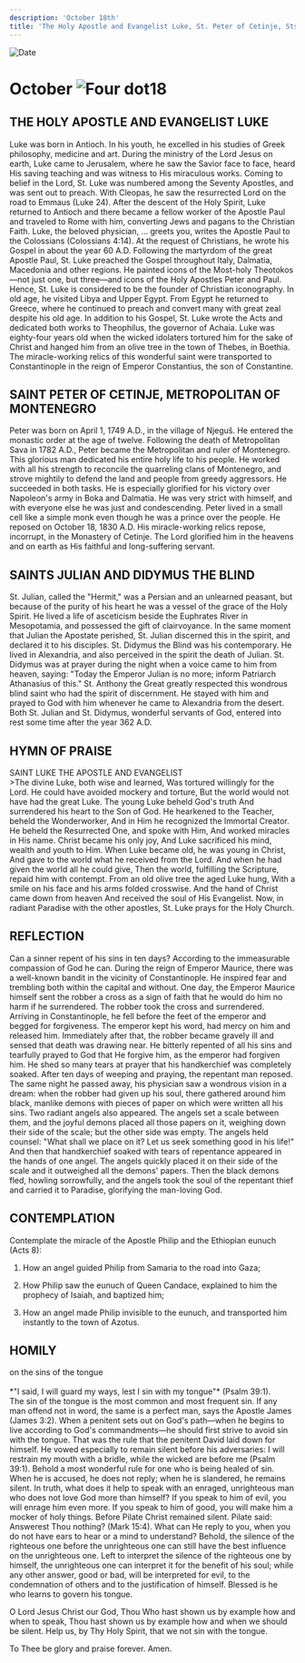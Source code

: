 ```yaml
---
description: 'October 18th'
title: 'The Holy Apostle and Evangelist Luke, St. Peter of Cetinje, Sts. Julian and Didymus the Blind'
---
```


<CustomPaginator />
<RunningHead />

<Image src="/title-imprint.png" height={68} width={50} alt="Date" className="title-imprint"/>

# <div id="date">October <Image className="four-dot" src="/four-dot.png" height={15} width={15} alt="Four dot" />18</div>

## THE HOLY APOSTLE AND EVANGELIST LUKE

Luke was born in Antioch. In his youth, he excelled in his studies of Greek philosophy, medicine and art. During the ministry of the Lord Jesus on earth, Luke came to Jerusalem, where he saw the Savior face to face, heard His saving teaching and was witness to His miraculous works. Coming to belief in the Lord, St. Luke was numbered among the Seventy Apostles, and was sent out to preach. With Cleopas, he saw the resurrected Lord on the road to Emmaus (Luke 24). After the descent of the Holy Spirit, Luke returned to Antioch and there became a fellow worker of the Apostle Paul and traveled to Rome with him, converting Jews and pagans to the Christian Faith. Luke, the beloved physician, … greets you, writes the Apostle Paul to the Colossians (Colossians 4:14). At the request of Christians, he wrote his Gospel in about the year 60 A.D. Following the martyrdom of the great Apostle Paul, St. Luke preached the Gospel throughout Italy, Dalmatia, Macedonia and other regions. He painted icons of the Most-holy Theotokos—not just one, but three—and icons of the Holy Apostles Peter and Paul. Hence, St. Luke is considered to be the founder of Christian iconography. In old age, he visited Libya and Upper Egypt. From Egypt he returned to Greece, where he continued to preach and convert many with great zeal despite his old age. In addition to his Gospel, St. Luke wrote the Acts and dedicated both works to Theophilus, the governor of Achaia. Luke was eighty-four years old when the wicked idolaters tortured him for the sake of Christ and hanged him from an olive tree in the town of Thebes, in Boethia. The miracle-working relics of this wonderful saint were transported to Constantinople in the reign of Emperor Constantius, the son of Constantine.

## SAINT PETER OF CETINJE, METROPOLITAN OF MONTENEGRO

Peter was born on April 1, 1749 A.D., in the village of Njeguš. He entered the monastic order at the age of twelve. Following the death of Metropolitan Sava in 1782 A.D., Peter became the Metropolitan and ruler of Montenegro. This glorious man dedicated his entire holy life to his people. He worked with all his strength to reconcile the quarreling clans of Montenegro, and strove mightily to defend the land and people from greedy aggressors. He succeeded in both tasks. He is especially glorified for his victory over Napoleon's army in Boka and Dalmatia. He was very strict with himself, and with everyone else he was just and condescending. Peter lived in a small cell like a simple monk even though he was a prince over the people. He reposed on October 18, 1830 A.D. His miracle-working relics repose, incorrupt, in the Monastery of Cetinje. The Lord glorified him in the heavens and on earth as His faithful and long-suffering servant.

## SAINTS JULIAN AND DIDYMUS THE BLIND

St. Julian, called the "Hermit," was a Persian and an unlearned peasant, but because of the purity of his heart he was a vessel of the grace of the Holy Spirit. He lived a life of asceticism beside the Euphrates River in Mesopotamia, and possessed the gift of clairvoyance. In the same moment that Julian the Apostate perished, St. Julian discerned this in the spirit, and declared it to his disciples. St. Didymus the Blind was his contemporary. He lived in Alexandria, and also perceived in the spirit the death of Julian. St. Didymus was at prayer during the night when a voice came to him from heaven, saying: "Today the Emperor Julian is no more; inform Patriarch Athanasius of this." St. Anthony the Great greatly respected this wondrous blind saint who had the spirit of discernment. He stayed with him and prayed to God with him whenever he came to Alexandria from the desert. Both St. Julian and St. Didymus, wonderful servants of God, entered into rest some time after the year 362 A.D.


## HYMN OF PRAISE
<div style={{textAlign:'center', color:'crimson', fontWeight:'bold'}}>
SAINT LUKE THE APOSTLE AND EVANGELIST
</div>
>The divine Luke, both wise and learned,  
Was tortured willingly for the Lord.  
He could have avoided mockery and torture,  
But the world would not have had the great Luke.  
The young Luke beheld God's truth  
And surrendered his heart to the Son of God.  
He hearkened to the Teacher, beheld the Wonderworker,  
And in Him he recognized the Immortal Creator.  
He beheld the Resurrected One, and spoke with Him,  
And worked miracles in His name.  
Christ became his only joy,  
And Luke sacrificed his mind, wealth and youth to Him.  
When Luke became old, he was young in Christ,  
And gave to the world what he received from the Lord.  
And when he had given the world all he could give,  
Then the world, fulfilling the Scripture, repaid him with contempt.  
From an old olive tree the aged Luke hung,  
With a smile on his face and his arms folded crosswise.  
And the hand of Christ came down from heaven  
And received the soul of His Evangelist.  
Now, in radiant Paradise with the other apostles,  
St. Luke prays for the Holy Church.  


## REFLECTION

Can a sinner repent of his sins in ten days? According to the immeasurable compassion of God he can. During the reign of Emperor Maurice, there was a well-known bandit in the vicinity of Constantinople. He inspired fear and trembling both within the capital and without. One day, the Emperor Maurice himself sent the robber a cross as a sign of faith that he would do him no harm if he surrendered. The robber took the cross and surrendered. Arriving in Constantinople, he fell before the feet of the emperor and begged for forgiveness. The emperor kept his word, had mercy on him and released him. Immediately after that, the robber became gravely ill and sensed that death was drawing near. He bitterly repented of all his sins and tearfully prayed to God that He forgive him, as the emperor had forgiven him. He shed so many tears at prayer that his handkerchief was completely soaked. After ten days of weeping and praying, the repentant man reposed. The same night he passed away, his physician saw a wondrous vision in a dream: when the robber had given up his soul, there gathered around him black, manlike demons with pieces of paper on which were written all his sins. Two radiant angels also appeared. The angels set a scale between them, and the joyful demons placed all those papers on it, weighing down their side of the scale; but the other side was empty. The angels held counsel: "What shall we place on it? Let us seek something good in his life!" And then that handkerchief soaked with tears of repentance appeared in the hands of one angel. The angels quickly placed it on their side of the scale and it outweighed all the demons' papers. Then the black demons fled, howling sorrowfully, and the angels took the soul of the repentant thief and carried it to Paradise, glorifying the man-loving God.


## CONTEMPLATION

Contemplate the miracle of the Apostle Philip and the Ethiopian eunuch (Acts 8):

1. How an angel guided Philip from Samaria to the road into Gaza;

2. How Philip saw the eunuch of Queen Candace, explained to him the prophecy of Isaiah, and baptized him;

3. How an angel made Philip invisible to the eunuch, and transported him instantly to the town of Azotus.


## HOMILY
<div style={{textAlign:'center', color:'crimson', fontWeight:'bold'}}>
on the sins of the tongue
</div>
<br />
<div style={{textAlign:'right'}}>
*"I said, I will guard my ways, lest I sin with my tongue"* (Psalm 39:1).
</div>
The sin of the tongue is the most common and most frequent sin. If any man offend not in word, the same is a perfect man, says the Apostle James (James 3:2). When a penitent sets out on God's path—when he begins to live according to God's commandments—he should first strive to avoid sin with the tongue. That was the rule that the penitent David laid down for himself. He vowed especially to remain silent before his adversaries: I will restrain my mouth with a bridle, while the wicked are before me (Psalm 39:1). Behold a most wonderful rule for one who is being healed of sin. When he is accused, he does not reply; when he is slandered, he remains silent. In truth, what does it help to speak with an enraged, unrighteous man who does not love God more than himself? If you speak to him of evil, you will enrage him even more. If you speak to him of good, you will make him a mocker of holy things. Before Pilate Christ remained silent. Pilate said: Answerest Thou nothing? (Mark 15:4). What can He reply to you, when you do not have ears to hear or a mind to understand? Behold, the silence of the righteous one before the unrighteous one can still have the best influence on the unrighteous one. Left to interpret the silence of the righteous one by himself, the unrighteous one can interpret it for the benefit of his soul; while any other answer, good or bad, will be interpreted for evil, to the condemnation of others and to the justification of himself. Blessed is he who learns to govern his tongue.

O Lord Jesus Christ our God, Thou Who hast shown us by example how and when to speak, Thou hast shown us by example how and when we should be silent. Help us, by Thy Holy Spirit, that we not sin with the tongue.

To Thee be glory and praise forever. Amen.